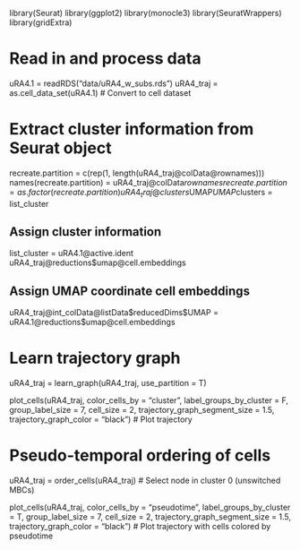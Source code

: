 
library(Seurat)
library(ggplot2)
library(monocle3)
library(SeuratWrappers)
library(gridExtra)

# Read in and process data
uRA4.1 = readRDS("data/uRA4_w_subs.rds")
uRA4_traj = as.cell_data_set(uRA4.1) # Convert to cell dataset

# Extract cluster information from Seurat object
recreate.partition = c(rep(1, length(uRA4_traj@colData@rownames)))
names(recreate.partition) = uRA4_traj@colData$rownames
recreate.partition = as.factor(recreate.partition)
uRA4_traj@clusters$UMAP$UMAP$clusters = list_cluster

## Assign cluster information
list_cluster = uRA4.1@active.ident
uRA4_traj@reductions$umap@cell.embeddings

## Assign UMAP coordinate cell embeddings
uRA4_traj@int_colData@listData$reducedDims$UMAP = 
  uRA4.1@reductions$umap@cell.embeddings

# Learn trajectory graph
uRA4_traj = learn_graph(uRA4_traj, use_partition = T)

plot_cells(uRA4_traj, 
           color_cells_by = "cluster", 
           label_groups_by_cluster = F, 
           group_label_size = 7, 
           cell_size = 2, 
           trajectory_graph_segment_size = 1.5, 
           trajectory_graph_color = "black") # Plot trajectory

# Pseudo-temporal ordering of cells
uRA4_traj = order_cells(uRA4_traj) # Select node in cluster 0 (unswitched MBCs)

plot_cells(uRA4_traj, 
           color_cells_by = "pseudotime", 
           label_groups_by_cluster = T, 
           group_label_size = 7, 
           cell_size = 2, 
           trajectory_graph_segment_size = 1.5, 
           trajectory_graph_color = "black") # Plot trajectory with cells colored by pseudotime
